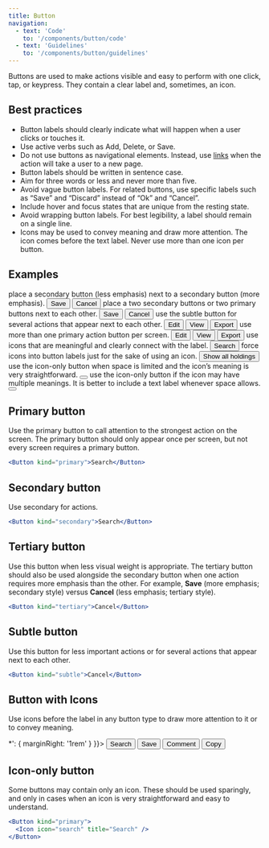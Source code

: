 ```yaml
---
title: Button
navigation:
  - text: 'Code'
    to: '/components/button/code'
  - text: 'Guidelines'
    to: '/components/button/guidelines'
---
```




<Text lede>Buttons are used to make actions visible and easy to perform with one click, tap, or keypress. They contain a clear label and, sometimes, an icon.</Text>

## Best practices

- Button labels should clearly indicate what will happen when a user clicks or touches it.
- Use active verbs such as Add, Delete, or Save.
- Do not use buttons as navigational elements. Instead, use [links](/components/link/code) when the action will take a user to a new page.
- Button labels should be written in sentence case.
- Aim for three words or less and never more than five.
- Avoid vague button labels. For related buttons, use specific labels such as “Save” and “Discard” instead of “Ok” and “Cancel”.
- Include hover and focus states that are unique from the resting state.
- Avoid wrapping button labels. For best legibility, a label should remain on a single line.
- Icons may be used to convey meaning and draw more attention. The icon comes before the text label. Never use more than one icon per button.

## Examples

<Dos>
  <Do>
    <DoHeading>
      place a secondary button (less emphasis) next to a secondary button (more emphasis).
    </DoHeading>
    <DoExample ySpacing>
      <Button>Save</Button>
      <Button kind="tertiary">Cancel</Button>
    </DoExample>
  </Do>
  <Do dont>
    <DoHeading>
      place a two secondary buttons or two primary buttons next to each other.
    </DoHeading>
    <DoExample ySpacing>
      <Button css={{ marginRight: '0.75rem' }}>Save</Button>
      <Button>Cancel</Button>
    </DoExample>
  </Do>
  <Do>
    <DoHeading>
      use the subtle button for several actions that appear next to each other.
    </DoHeading>
    <DoExample ySpacing>
      <Button kind="subtle">Edit</Button>
      <Button kind="subtle">View</Button>
      <Button kind="subtle">Export</Button>
    </DoExample>
  </Do>
  <Do dont>
    <DoHeading>
      use more than one primary action button per screen.
    </DoHeading>
    <DoExample ySpacing>
      <Button kind="primary">Edit</Button>
      <Button kind="primary">View</Button>
      <Button kind="primary">Export</Button>
    </DoExample>
  </Do>
  <Do>
    <DoHeading>
      use icons that are meaningful and clearly connect with the label.
    </DoHeading>
    <DoExample ySpacing>
      <Button kind="primary"><Icon icon="search" css={{ marginRight: '0.25rem' }} />Search</Button>
    </DoExample>
  </Do>
  <Do dont>
    <DoHeading>
      force icons into button labels just for the sake of using an icon.
    </DoHeading>
    <DoExample ySpacing>
      <Button kind="primary"><Icon icon="remove_red_eye" css={{ marginRight: '0.25rem' }} /> Show all holdings</Button>
    </DoExample>
  </Do>
  <Do>
    <DoHeading>
      use the icon-only button when space is limited and the icon’s meaning is very straightforward.
    </DoHeading>
    <DoExample ySpacing>
      <Button kind="primary"><Icon icon="search" title="Search" /></Button>
    </DoExample>
  </Do>
  <Do dont>
    <DoHeading>
      use the icon-only button if the icon may have multiple meanings. It is better to include a text label whenever space allows.
    </DoHeading>
    <DoExample ySpacing>
      <Button kind="primary"><Icon icon="remove_red_eye"/></Button>
    </DoExample>
  </Do>
</Dos>

## Primary button

Use the primary button to call attention to the strongest action on the screen. The primary button should only appear once per screen, but not every screen requires a primary button.

```jsx live
<Button kind="primary">Search</Button>
```

## Secondary button

Use secondary for actions.

```jsx live
<Button kind="secondary">Search</Button>
```

## Tertiary button

Use this button when less visual weight is appropriate. The tertiary button should also be used alongside the secondary button when one action requires more emphasis than the other. For example, **Save** (more emphasis; secondary style) versus **Cancel** (less emphasis; tertiary style).

```jsx live
<Button kind="tertiary">Cancel</Button>
```

## Subtle button

Use this button for less important actions or for several actions that appear next to each other.

```jsx live
<Button kind="subtle">Cancel</Button>
```

## Button with Icons

Use icons before the label in any button type to draw more attention to it or to convey meaning.

<div css={{
  display: 'flex',
  '& > *': {
    marginRight: '1rem'
  }
}}>
  <Button kind="primary"><Icon icon="search" style={{ marginRight: '0.25rem' }} />Search</Button>
  <Button kind="secondary"><Icon icon="star_border" style={{ marginRight: '0.25rem' }} />Save</Button>
  <Button kind="tertiary"><Icon icon="chat" style={{ marginRight: '0.25rem' }} />Comment</Button>
  <Button kind="subtle"><Icon icon="filter" style={{ marginRight: '0.25rem' }} />Copy</Button>
</div>

## Icon-only button

Some buttons may contain only an icon. These should be used sparingly, and only in cases when an icon is very straightforward and easy to understand.

```jsx live
<Button kind="primary">
  <Icon icon="search" title="Search" />
</Button>
```